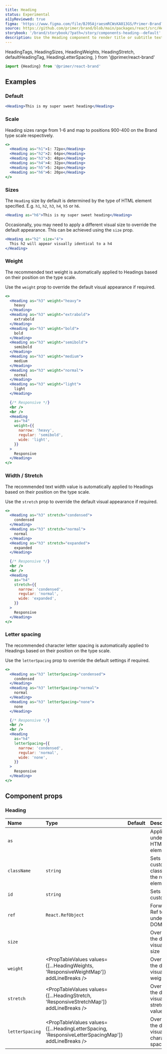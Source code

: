 ```yaml
---
title: Heading
status: Experimental
a11yReviewed: true
figma: 'https://www.figma.com/file/BJ95AjraesmRCWsKA013GS/Primer-Brand?node-id=354%3A8982'
source: https://github.com/primer/brand/blob/main/packages/react/src/Heading/Heading.tsx
storybook: '/brand/storybook/?path=/story/components-heading--default'
description: Use the Heading component to render title or subtitle text
---
```



  HeadingTags,
  HeadingSizes,
  HeadingWeights,
  HeadingStretch,
  defaultHeadingTag,
  HeadingLetterSpacing,
} from '@primer/react-brand'

```js
import {Heading} from '@primer/react-brand'
```

## Examples

### Default

```jsx live
<Heading>This is my super sweet heading</Heading>
```

### Scale

Heading sizes range from 1-6 and map to positions 900-400 on the Brand type scale respectively.

```jsx live
<>
  <Heading as="h1">1: 72px</Heading>
  <Heading as="h2">2: 64px</Heading>
  <Heading as="h3">3: 48px</Heading>
  <Heading as="h4">4: 32px</Heading>
  <Heading as="h5">5: 24px</Heading>
  <Heading as="h6">6: 20px</Heading>
</>
```

### Sizes

The `Heading` size by default is determined by the type of HTML element specified. E.g. `h1`, `h2`, `h3`, `h4`, `h5` or `h6`.

```jsx live
<Heading as="h6">This is my super sweet heading</Heading>
```

Occasionally, you may need to apply a different visual size to override the default appearance. This can be achieved using the `size` prop.

```jsx live
<Heading as="h2" size="4">
  This h2 will appear visually identical to a h4
</Heading>
```

### Weight

The recommended text weight is automatically applied to Headings based on their position on the type scale.

Use the `weight` prop to override the default visual appearance if required.

```jsx live
<>
  <Heading as="h3" weight="heavy">
    heavy
  </Heading>
  <Heading as="h3" weight="extrabold">
    extrabold
  </Heading>
  <Heading as="h3" weight="bold">
    bold
  </Heading>
  <Heading as="h3" weight="semibold">
    semibold
  </Heading>
  <Heading as="h3" weight="medium">
    medium
  </Heading>
  <Heading as="h3" weight="normal">
    normal
  </Heading>
  <Heading as="h3" weight="light">
    light
  </Heading>

  {/* Responsive */}
  <br />
  <br />
  <Heading
    as="h4"
    weight={{
      narrow: 'heavy',
      regular: 'semibold',
      wide: 'light',
    }}
  >
    Responsive
  </Heading>
</>
```

### Width / Stretch

The recommended text width value is automatically applied to Headings based on their position on the type scale.

Use the `stretch` prop to override the default visual appearance if required.

```jsx live
<>
  <Heading as="h3" stretch="condensed">
    condensed
  </Heading>
  <Heading as="h3" stretch="normal">
    normal
  </Heading>
  <Heading as="h3" stretch="expanded">
    expanded
  </Heading>

  {/* Responsive */}
  <br />
  <br />
  <Heading
    as="h4"
    stretch={{
      narrow: 'condensed',
      regular: 'normal',
      wide: 'expanded',
    }}
  >
    Responsive
  </Heading>
</>
```

### Letter spacing

The recommended character letter spacing is automatically applied to Headings based on their position on the type scale.

Use the `letterSpacing` prop to override the default settings if required.

```jsx live
<>
  <Heading as="h3" letterSpacing="condensed">
    condensed
  </Heading>
  <Heading as="h3" letterSpacing="normal">
    normal
  </Heading>
  <Heading as="h3" letterSpacing="none">
    none
  </Heading>

  {/* Responsive */}
  <br />
  <br />
  <Heading
    as="h4"
    letterSpacing={{
      narrow: 'condensed',
      regular: 'normal',
      wide: 'none',
    }}
  >
    Responsive
  </Heading>
</>
```

## Component props

### Heading

| Name            | Type                                                                                               |                     Default                      | Description                                    |
| :-------------- | :------------------------------------------------------------------------------------------------- | :----------------------------------------------: | :--------------------------------------------- |
| `as`            | <PropTableValues values={HeadingTags} addLineBreaks />                                             | <PropTableValues values={[defaultHeadingTag]} /> | Applies the underlying HTML element            |
| `className`     | `string`                                                                                           |                                                  | Sets a custom class on the root element        |
| `id`            | `string`                                                                                           |                                                  | Sets a custom id                               |
| `ref`           | `React.RefObject`                                                                                  |                                                  | Forward a Ref to the underlying DOM node       |
| `size`          | <PropTableValues values={HeadingSizes} addLineBreaks />                                            |                                                  | Override the default visual text size          |
| `weight`        | <PropTableValues values={[...HeadingWeights, 'ResponsiveWeightMap']} addLineBreaks />              |                                                  | Override the default visual text weight        |
| `stretch`       | <PropTableValues values={[...HeadingStretch, 'ResponsiveStretchMap']} addLineBreaks />             |                                                  | Override the default visual text stretch value |
| `letterSpacing` | <PropTableValues values={[...HeadingLetterSpacing, 'ResponsiveLetterSpacingMap']} addLineBreaks /> |                                                  | Override the default visual character spacing  |
